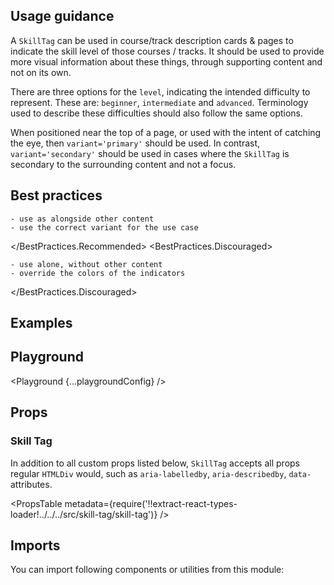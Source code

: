 


<Layout title="Skill Tag" description="A small visual label used to show the difficulty level of a course or track.">

## Usage guidance

A `SkillTag` can be used in course/track description cards & pages to indicate the skill level of those courses / tracks. It should be used to provide more visual information about these things, through supporting content and not on its own.

There are three options for the `level`, indicating the intended difficulty to represent. These are: `beginner`, `intermediate` and `advanced`. Terminology used to describe these difficulties should also follow the same options.

When positioned near the top of a page, or used with the intent of catching the eye, then `variant='primary'` should be used. In contrast, `variant='secondary'` should be used in cases where the `SkillTag` is secondary to the surrounding content and not a focus.

## Best practices

<BestPractices>
  <BestPractices.Recommended>

    - use as alongside other content
    - use the correct variant for the use case

  </BestPractices.Recommended>
  <BestPractices.Discouraged>

    - use alone, without other content
    - override the colors of the indicators

  </BestPractices.Discouraged>
</BestPractices>

## Examples

<Example title="Basic" path="skill-tag/basic-usage">
  <BasicUsage />
</Example>

<Example title="Variants" path="skill-tag/variants">
  <Variants />
</Example>

<Example title="Levels" path="skill-tag/levels">
  <Levels />
</Example>

<Example title="Inverted" path="skill-tag/inverted" darkPreview>
  <Inverted />
</Example>

## Playground

<Playground {...playgroundConfig} />

## Props

### Skill Tag

In addition to all custom props listed below, `SkillTag` accepts all props regular `HTMLDiv` would, such as `aria-labelledby`, `aria-describedby`, `data-` attributes.

<PropsTable
  metadata={require('!!extract-react-types-loader!../../../src/skill-tag/skill-tag')}
/>

## Imports

You can import following components or utilities from this module:

<Imports module={BadgeExports} path="@datacamp/waffles/skill-tag" />

</Layout>

